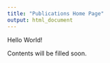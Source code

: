 ```yaml
---
title: "Publications Home Page"
output: html_document
---
```


Hello World!


Contents will be filled soon.
